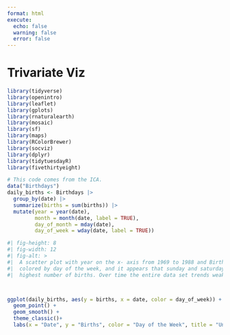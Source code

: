 ```yaml
---
format: html
execute: 
  echo: false
  warning: false
  error: false
---
```


# Trivariate Viz {-}

```r
library(tidyverse)
library(openintro)
library(leaflet)
library(gplots)
library(rnaturalearth)
library(mosaic)
library(sf)
library(maps)
library(RColorBrewer)
library(socviz)
library(dplyr)
library(tidytuesdayR)
library(fivethirtyeight)

```


```r
# This code comes from the ICA.
data("Birthdays")
daily_births <- Birthdays |> 
  group_by(date) |> 
  summarize(births = sum(births)) |> 
  mutate(year = year(date), 
         month = month(date, label = TRUE),
         day_of_month = mday(date),
         day_of_week = wday(date, label = TRUE))
```



```r
#| fig-height: 8
#| fig-width: 12
#| fig-alt: >
#|  A scatter plot with year on the x- axis from 1969 to 1988 and Births on the y axis ranging from 6,000 to a little over 12,000. The scatter plot is
#|  colored by day of the week, and it appears that sunday and saturday are at the lower end of the spectrum with wednesday, thursday and friday seeing the
#|  highest number of births. Over time the entire data set trends weakly positively up. The data was sourced from: Birthdays.



ggplot(daily_births, aes(y = births, x = date, color = day_of_week)) +
  geom_point() +
  geom_smooth() +
  theme_classic()+
  labs(x = "Date", y = "Births", color = "Day of the Week", title = "United States Births Over Time by Day of the Week", caption = "A scatter plot of births in the United States from 1969 to 1988 by day of the week by Ashlyn R with data from Birthday's the FiveThirtyEight package.")

```
